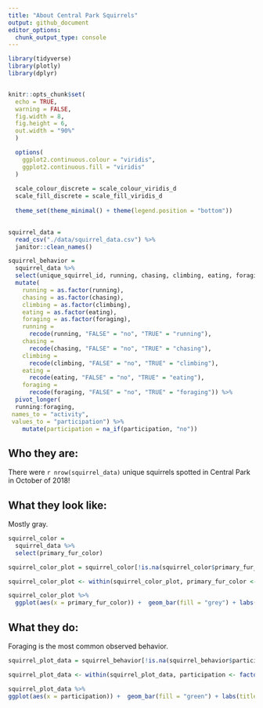 ```yaml
---
title: "About Central Park Squirrels"
output: github_document
editor_options: 
  chunk_output_type: console
---
```


```r
library(tidyverse)
library(plotly)
library(dplyr)


knitr::opts_chunk$set(
  echo = TRUE,
  warning = FALSE,
  fig.width = 8,
  fig.height = 6,
  out.width = "90%"
  )

  options(
    ggplot2.continuous.colour = "viridis",
    ggplot2.continuous.fill = "viridis"
  )
  
  scale_colour_discrete = scale_colour_viridis_d
  scale_fill_discrete = scale_fill_viridis_d
  
  theme_set(theme_minimal() + theme(legend.position = "bottom"))
  
```


```r
squirrel_data =
  read_csv("./data/squirrel_data.csv") %>% 
  janitor::clean_names()

squirrel_behavior = 
  squirrel_data %>%
  select(unique_squirrel_id, running, chasing, climbing, eating, foraging) %>%
  mutate(
    running = as.factor(running),
    chasing = as.factor(chasing),
    climbing = as.factor(climbing),
    eating = as.factor(eating),
    foraging = as.factor(foraging),
    running = 
      recode(running, "FALSE" = "no", "TRUE" = "running"),
    chasing =
      recode(chasing, "FALSE" = "no", "TRUE" = "chasing"),
    climbing =
      recode(climbing, "FALSE" = "no", "TRUE" = "climbing"),
    eating =
      recode(eating, "FALSE" = "no", "TRUE" = "eating"),
    foraging =
      recode(foraging, "FALSE" = "no", "TRUE" = "foraging")) %>%
  pivot_longer(
  running:foraging,
 names_to = "activity",
 values_to = "participation") %>%
    mutate(participation = na_if(participation, "no"))
```
## Who they are:
There were `r nrow(squirrel_data)` unique squirrels spotted in Central Park in October of 2018!

## What they look like:
Mostly gray.

```r

squirrel_color = 
  squirrel_data %>%
  select(primary_fur_color) 

squirrel_color_plot = squirrel_color[!is.na(squirrel_color$primary_fur_color),] 

squirrel_color_plot <- within(squirrel_color_plot, primary_fur_color <- factor(primary_fur_color,levels = names(sort(table(primary_fur_color),decreasing = TRUE))))

squirrel_color_plot %>%
  ggplot(aes(x = primary_fur_color)) +  geom_bar(fill = "grey") + labs(title = "Primary Squirrel Fur Color", x = "Color", y = "Number of Squirrels")
```

## What they do:
Foraging is the most common observed behavior.
```r
squirrel_plot_data = squirrel_behavior[!is.na(squirrel_behavior$participation),] 

squirrel_plot_data <- within(squirrel_plot_data, participation <- factor(participation,levels = names(sort(table(participation),decreasing = TRUE))))

squirrel_plot_data %>%
ggplot(aes(x = participation)) +  geom_bar(fill = "green") + labs(title = "Common Squirrel Behaviors", x = "Behavior", y = "Number of Squirrels Exhibiting Behavior")
```


